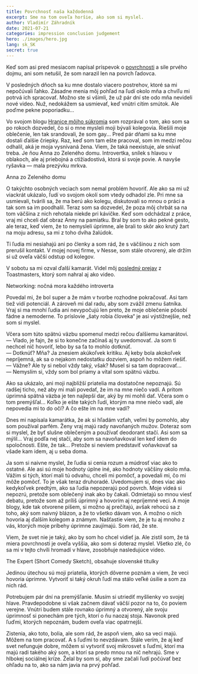 ```yaml
---
title: Povrchnosť naša každodenná
excerpt: Sme na tom oveľa horšie, ako som si myslel.
author: Vladimír Záhradník
date: 2021-07-21
categories: impression conclusion judgement
hero: ./images/hero.jpg
lang: sk_SK
secret: true
---
```


Keď som asi pred mesiacom napísal príspevok o [povrchnosti][superficialness] a sile prvého dojmu, ani som netušil, že som narazil len na povrch ľadovca.

V posledných dňoch sa ku mne dostalo viacero postrehov, ktoré sa mi nepočúvali ľahko. Zásadne menia môj pohľad na ľudí okolo mňa a chvíľu mi potrvá ich spracovať. Možno ste si všimli, že už pár dní ste odo mňa nevideli nové video. Nuž, nedokážem sa usmievať, keď vnútri cítim smútok. Ale poďme pekne poporiadku...

Vo svojom blogu [Hranice môjho súkromia][borders] som rozprával o tom, ako som sa po rokoch dozvedel, čo si o mne mysleli moji bývalí kolegovia. Riešili moje oblečenie, len tak srandovali, že som gay... Pred pár dňami sa ku mne dostali ďalšie čriepky. Raz, keď som tam ešte pracoval, som im medzi rečou odhalil, aká je moja vysnívaná žena. Viem, že taká neexistuje, ale snívať treba. Je ňou Anna zo Zeleného domu. Introvertka, snílek s hlavou v oblakoch, ale aj priebojná a ctižiadostivá, ktorá si svoje povie. A navyše ryšavka — mala prezývku mrkva.

<div class="Image__Medium">
  <YouTube videoId="31aZ8pOMhlc" />
  <figcaption>Anna zo Zeleného domu</figcaption>
</div>

O takýchto osobných veciach som nemal problém hovoriť. Ale ako sa mi už viackrát ukázalo, ľudí vo svojom okolí som vtedy odhadol zle. Pri mne sa usmievali, tvárili sa, že ma berú ako kolegu, diskutovali so mnou o práci a tak som sa im poodhalil. Teraz som sa dozvedel, že poza môj chrbát sa na tom väčšina z nich rehotala niekde pri kávičke. Keď som odchádzal z práce, vraj mi chceli dať obraz Anny na pamiatku. Bral by som to ako pekné gesto, ale teraz, keď viem, že to nemysleli úprimne, ale brali to skôr ako krutý žart na moju adresu, sa mi z toho dvíha žalúdok.

Tí ľudia mi nesiahajú ani po členky a som rád, že s väčšinou z nich som prerušil kontakt. V mojej novej firme, v Nesse, som stále otvorený, ale držím si už oveľa väčší odstup od kolegov.

V sobotu sa mi ozval ďalší kamarát. Videl môj [posledný prejav][networking] z Toastmasters, ktorý som nahral aj ako video.

<div class="Image__Medium">
  <YouTube videoId="C_hyk4F4ANM" />
  <figcaption>Networking: nočná mora každého introverta</figcaption>
</div>

Povedal mi, že bol super a že mám v tvorbe rozhodne pokračovať. Asi tam tiež vidí potenciál. A zároveň mi dal radu, aby som zvážil zmenu šatníka. Vraj si ma mnohí ľudia ani nevypočujú len preto, že moje oblečenie pôsobí fádne a nemoderne. To príslovie „šaty robia človeka“ je asi výstižnejšie, než som si myslel.

Včera som túto spätnú väzbu spomenul medzi rečou ďalšiemu kamarátovi.
— Vlado, je fajn, že si to konečne začínaš aj ty uvedomovať. Ja som ti nechcel nič hovoriť, lebo by sa ťa to mohlo dotknúť.<br/>
— Dotknúť? Mňa? Ja znesiem akúkoľvek kritiku. Aj keby bola akokoľvek nepríjemná, ak sa o nejakom nedostatku dozviem, aspoň ho môžem riešiť.<br/>
— Vážne? Ale ty si nebol vždy taký, však? Musel si sa tam dopracovať...<br/>
— Nemyslím si, vždy som bol priamy a vítal som spätnú väzbu.<br/>

Ako sa ukázalo, ani moji najbližší priatelia ma dostatočne nepoznajú. Sú radšej ticho, než aby mi mali povedať, že im na mne niečo vadí. A pritom úprimná spätná väzba je ten najlepší dar, aký by mi mohli dať. Včera som o tom premýšľal... Koľko je ešte takých ľudí, ktorým na mne niečo vadí, ale nepovedia mi to do očí? A čo ešte im na mne vadí?

Dnes mi napísala kamarátka, že ak si hľadám vzťah, veľmi by pomohlo, aby som používal parfém. Ženy vraj majú rady navoňaných mužov. Doteraz som si myslel, že byť slušne oblečeným a používať deodorant stačí. Asi som sa mýlil... Vraj podľa nej stačí, aby som sa navoňavkoval len keď idem do spoločnosti. Ešte, že tak... Pretože si neviem predstaviť voňavkovať sa všade kam idem, aj u seba doma.

Ja som si naivne myslel, že ľudia si cenia rozum a múdrosť viac ako to ostatné. Ale asi sú moje hodnoty úplne iné, ako hodnoty väčšiny okolo mňa. Vážim si tých, ktorí mali tú odvahu, chceli mi pomôcť, a povedali mi, čo mi môže pomôcť. To je však teraz druhoradé. Uvedomujem si, dnes viac ako kedykoľvek predtým, ako sa ľudia nepozerajú pod povrch. Moje videá si nepozrú, pretože som oblečený inak ako by čakali. Odmietajú so mnou viesť debatu, pretože som až príliš úprimný a hovorím aj nepríjemné veci. A moje blogy, kde tak otvorene píšem, si možno aj prečítajú, avšak rehocú sa z toho, aký som naivný blázon, a že to všetko dávam von. A možno o nich hovoria aj ďalším kolegom a známym. Našťastie viem, že je tu aj mnoho z vás, ktorých moje príbehy úprimne zaujímajú. Som rád, že ste.

Viem, že svet nie je taký, ako by som ho chcel vidieť ja. Ale zistil som, že tá miera povrchnosti je oveľa vyššia, ako som si doteraz myslel. Všetko zlé, čo sa mi v tejto chvíli hromadí v hlave, zosobňuje nasledujúce video.

<div class="Image__Medium">
  <YouTube videoId="BKorP55Aqvg" />
  <figcaption>The Expert (Short Comedy Sketch), obsahuje slovenské titulky</figcaption>
</div>

Jedinou útechou sú moji priatelia, ktorých dôverne poznám a viem, že veci hovoria úprimne. Vytvoriť si taký okruh ľudí ma stálo veľké úsilie a som za nich rád.

Potrebujem pár dní na premýšľanie. Musím si utriediť myšlienky vo svojej hlave. Pravdepodobne si však začnem dávať väčší pozor na to, čo poviem verejne. Vnútri budem stále rovnako úprimný a otvorený, ale svoju úprimnosť si ponechám pre tých, ktorí o ňu naozaj stoja. Navonok pred ľuďmi, ktorých nepoznám, budem oveľa viac opatrnejší.

Zistenia, ako toto, bolia, ale som rád, že aspoň viem, ako sa veci majú. Môžem na tom pracovať. A s ľuďmi to nevzdávam. Stále verím, že aj keď svet nefunguje dobre, môžem si vytvoriť svoj mikrosvet s ľuďmi, ktorí ma majú radi takého aký som, a ktorí sa predo mnou na nič nehrajú. Sme v hlbokej sociálnej kríze. Želal by som si, aby sme začali ľudí počúvať bez ohľadu na to, ako sa nám javia na prvý pohľad.

[//]: # (Used references)
[superficialness]: https://www.zahradnik.io/povrchnost-a-sila-prveho-dojmu
[borders]: https://www.zahradnik.io/hranice-mojho-sukromia
[networking]: https://youtu.be/C_hyk4F4ANM